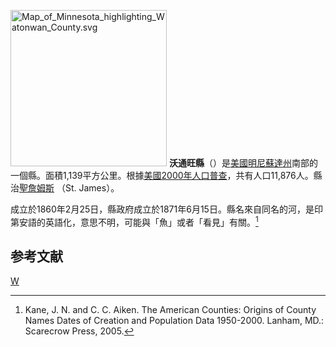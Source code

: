 {{noteTA
|T=zh-hans:沃通旺县 (明尼苏达州);zh-hk:沃通旺縣 (明尼蘇達州);zh-tw:沃通旺郡 (明尼蘇達州);
}}

[[File:Map_of_Minnesota_highlighting_Watonwan_County.svg|250px]]
'''沃通旺縣'''（{{lang-en|Watonwan County}}）是[[美國|美國]][[明尼蘇達州|明尼蘇達州]]南部的一個縣。面積1,139平方公里。根據[[美國2000年人口普查|美國2000年人口普查]]，共有人口11,876人。縣治[[聖詹姆斯_(明尼蘇達州)|聖詹姆斯]] （St. James）。

成立於1860年2月25日，縣政府成立於1871年6月15日。縣名來自同名的河，是印第安語的英語化，意思不明，可能與「魚」或者「看見」有關。<ref>Kane, J. N. and C. C. Aiken. The American Counties: Origins of County Names Dates of Creation and Population Data 1950-2000. Lanham, MD.: Scarecrow Press, 2005. </ref>

==参考文献==
<div class="references-small">
<references />
</div>
[[Category:明尼苏达州行政区划|W]]